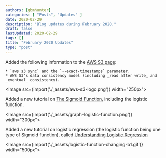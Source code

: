```yaml
---
authors: [gbmhunter]
categories: [ "Posts", "Updates" ]
date: 2020-02-29
description: "Blog updates during February 2020."
draft: false
lastUpdated: 2020-02-29
tags: []
title: "February 2020 Updates"
type: "post"
---
```



Added the following information to the [AWS S3 page](/programming/cloud/aws/s3):

    * `aws s3 sync` and the `--exact-timestamps` parameter.
    * AWS S3's data consistency model (including _read after write_ and _eventual_ consistency).

<Image src={import('./_assets/aws-s3-logo.png')} width="250px"></Image>

Added a new tutorial on [The Sigmoid Function](/programming/artificial-intelligence/the-sigmoid-function), including the logistic function.

<Image src={import('./_assets/graph-logistic-function.png')} width="300px"></Image>

Added a new tutorial on logistic regression (the logistic function being one type of Sigmoid function), called [Understanding Logistic Regression](/programming/artificial-intelligence/understanding-logistic-regression)

<Image src={import('./_assets/logistic-function-changing-b1.gif')} width="500px"></Image>
